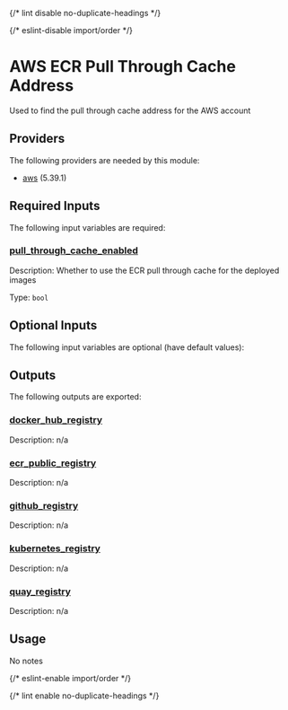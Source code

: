 
{/* lint disable no-duplicate-headings */}

{/* eslint-disable import/order */}

<ModuleHeader name="aws_ecr_pull_through_cache_addresses" sourceHref="https://github.com/Panfactum/stack/tree/__PANFACTUM_VERSION_EDGE__/packages/infrastructure/aws_ecr_pull_through_cache_addresses" status="stable" type="submodule" />

# AWS ECR Pull Through Cache Address

Used to find the pull through cache address for the AWS account

## Providers

The following providers are needed by this module:

* [aws](https://registry.terraform.io/providers/hashicorp/aws/5.39.1/docs) (5.39.1)

## Required Inputs

The following input variables are required:

### <a name="input_pull_through_cache_enabled" /> [pull\_through\_cache\_enabled](#input_pull_through_cache_enabled)

Description: Whether to use the ECR pull through cache for the deployed images

Type: `bool`

## Optional Inputs

The following input variables are optional (have default values):

## Outputs

The following outputs are exported:

### <a name="output_docker_hub_registry" /> [docker\_hub\_registry](#output_docker_hub_registry)

Description: n/a

### <a name="output_ecr_public_registry" /> [ecr\_public\_registry](#output_ecr_public_registry)

Description: n/a

### <a name="output_github_registry" /> [github\_registry](#output_github_registry)

Description: n/a

### <a name="output_kubernetes_registry" /> [kubernetes\_registry](#output_kubernetes_registry)

Description: n/a

### <a name="output_quay_registry" /> [quay\_registry](#output_quay_registry)

Description: n/a

## Usage

No notes

{/* eslint-enable import/order */}

{/* lint enable no-duplicate-headings */}
